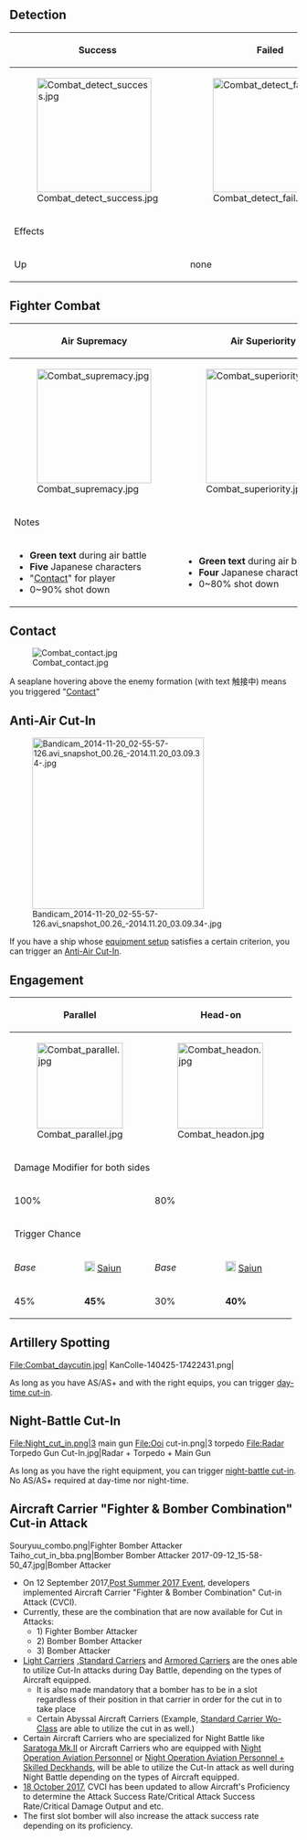 ==Detection==
{| class="wikitable" style="width:660px; text-align:center;"
|-
!Success
!Failed
|-
|[[File:Combat_detect_success.jpg|200px]]
|[[File:Combat_detect_fail.jpg|200px]]
|-
! colspan="2" |Effects
|-
|{{Hit}} {{Evasion}} Up
|none
|}

==Fighter Combat==
{| class="wikitable" style="width:660px;"
|-
!Air Supremacy
!Air Superiority
!Air Parity <b>OR</b> Air Incapability
!Air Denial
|- style="text-align:center;"
|[[File:Combat_supremacy.jpg|200px]]
|[[File:Combat_superiority.jpg|200px]]
|[[File:Combat_parity and incapability.jpg|200px]]
|[[File:Combat_denial.jpg|200px]]
|-
! colspan="4" |Notes
|-
| valign="top" |
* '''Green text''' during air battle
* '''Five''' Japanese characters
* "[[Combat#Contact|Contact]]" for player
* 0~90% shot down
| valign="top" |
* '''Green text''' during air battle
* '''Four''' Japanese characters
* 0~80% shot down
| valign="top" |
* '''no text''' during air battle
* 0~60% shot down
| valign="top" |
* '''Red text''' during air battle
* "[[Combat#Contact|Contact]]" for enemy
* 0~10% shot down
|}

==Contact==
[[File:Combat_contact.jpg]]

A seaplane hovering above the enemy formation (with text 触接中) means you triggered "[[Combat#Contact|Contact]]"


==Anti-Air Cut-In==
[[File:Bandicam_2014-11-20_02-55-57-126.avi_snapshot_00.26_-2014.11.20_03.09.34-.jpg|300px]]

If you have a ship whose [[Aerial Combat#Equipment, API|equipment setup]] satisfies a certain criterion, you can trigger an [[Aerial Combat#Anti-Air_Cut-In|Anti-Air Cut-In]].


==Engagement==
{| class="wikitable" style="width:660px; text-align:center;"
|-
! colspan="2" |Parallel
! colspan="2" |Head-on
! colspan="2" |Green T
! colspan="2" |Red T
|-
| colspan="2" |[[File:Combat_parallel.jpg|150px]]
| colspan="2" |[[File:Combat_headon.jpg|150px]]
| colspan="2" |[[File:Combat_greent.jpg|150px]]
| colspan="2" |[[File:Combat_redt.jpg|150px]]
|-
! colspan="8" |Damage Modifier for both sides
|-
| colspan="2" |100%
| colspan="2" |80%
| colspan="2" |120%
| colspan="2" |60%
|-
! colspan="8" |Trigger Chance
|-
!''Base''
![[File:YellowPlane.png|18px|link=]] [[Saiun]]
!''Base''
![[File:YellowPlane.png|18px|link=]] [[Saiun]]
!''Base''
![[File:YellowPlane.png|18px|link=]] [[Saiun]]
!''Base''
![[File:YellowPlane.png|18px|link=]] [[Saiun]]
|-
| style="width:80px;" |45%
| style="width:80px;" |'''45%'''
| style="width:80px;" |30%
| style="width:80px;" |'''40%'''
| style="width:80px;" |15%
| style="width:80px;" |'''15%'''
| style="width:80px;" |10%
| style="" |'''0%'''
|}


==Artillery Spotting==
<gallery>
File:Combat_daycutin.jpg|
KanColle-140425-17422431.png|

</gallery>
As long as you have AS/AS+ and with the right equips, you can trigger [[Combat/Day Combat#Day Battle Special Attacks (Artillery Spotting)|day-time cut-in]].

==Night-Battle Cut-In==
<gallery>
File:Night_cut_in.png|3 main gun
File:Ooi cut-in.png|3 torpedo
File:Radar Torpedo Gun Cut-In.jpg|Radar + Torpedo + Main Gun
<!--more coming soon?-->
</gallery>

As long as you have the right equipment, you can trigger [[Combat/Night Battle#Night Battle Special Attacks|night-battle cut-in]]. No AS/AS+ required at day-time nor night-time.

==Aircraft Carrier "Fighter & Bomber Combination" Cut-in Attack==
<gallery>
Souryuu_combo.png|Fighter Bomber Attacker
Taiho_cut_in_bba.png|Bomber Bomber Attacker
2017-09-12_15-58-50_47.jpg|Bomber Attacker
</gallery>
*On 12 September 2017,[[Partials/Updates/2017 September 12th/Content|Post Summer 2017 Event]], developers implemented Aircraft Carrier "Fighter & Bomber Combination" Cut-in Attack (CVCI).
*Currently, these are the combination that are now available for Cut in Attacks:
**1) Fighter Bomber Attacker
**2) Bomber Bomber Attacker
**3) Bomber Attacker
*[[Ship_Class#Light_Aircraft_Carrier_.28CVL.29|Light Carriers]] ,[[Ship_Class#Regular_Aircraft_Carrier_.28CV.29|Standard Carriers]] and [[Ship_Class#Armored_Aircraft_Carrier_.28CVB.29|Armored Carriers]] are the ones able to utilize Cut-In attacks during Day Battle, depending on the types of Aircraft equipped.
**It is also made mandatory that a bomber has to be in a slot regardless of their position in that carrier in order for the cut in to take place
**Certain Abyssal Aircraft Carriers (Example, [[Standard Carrier Wo-Class]] are able to utilize the cut in as well.)
*Certain Aircraft Carriers who are specialized for Night Battle like [[Saratoga|Saratoga Mk.II]] or Aircraft Carriers who are equipped with [[Night_Operation_Aviation_Personnel| Night Operation Aviation Personnel]] or [[Night Operation Aviation Personnel + Skilled Deckhands]], will be able to utilize the Cut-In attack as well during Night Battle depending on the types of Aircraft equipped.
*[[Partials/Updates/2017_October_18th|18 October 2017]], CVCI has been updated to allow Aircraft's Proficiency to determine the Attack Success Rate/Critical Attack Success Rate/Critical Damage Output and etc.
*The first slot bomber will also increase the attack success rate depending on its proficiency.